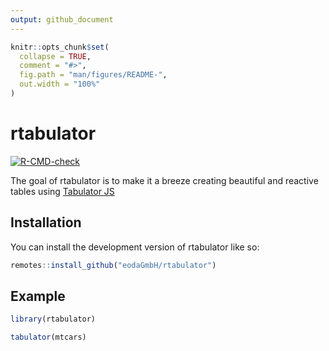 ```yaml
---
output: github_document
---
```


<!-- README.md is generated from README.Rmd. Please edit that file -->

```r
knitr::opts_chunk$set(
  collapse = TRUE,
  comment = "#>",
  fig.path = "man/figures/README-",
  out.width = "100%"
)
```

# rtabulator

<!-- badges: start -->
[![R-CMD-check](https://github.com/eodaGmbH/rtabulator/actions/workflows/R-CMD-check.yaml/badge.svg)](https://github.com/eodaGmbH/rtabulator/actions/workflows/R-CMD-check.yaml)
<!-- badges: end -->

The goal of rtabulator is to make it a breeze creating beautiful and reactive tables using
[Tabulator JS](https://tabulator.info/)

## Installation

You can install the development version of rtabulator like so:

``` r
remotes::install_github("eodaGmbH/rtabulator")
```

## Example

```r
library(rtabulator)

tabulator(mtcars)
```
